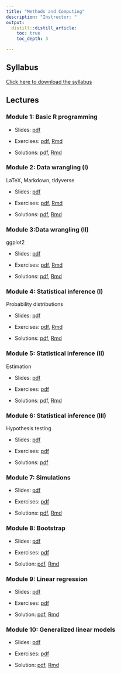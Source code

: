 ```yaml
---
title: "Methods and Computing"
description: "Instructor: "
output:
  distill::distill_article:
    toc: true
    toc_depth: 3

---
```


## Syllabus

[Click here to download the syllabus](Computing/syllabus_computing.pdf)


## Lectures


### Module 1: Basic R programming

- Slides: [pdf](Computing/Slides/mod1.pdf) 

- Exercises: [pdf](Computing/Exercises/ex1.pdf), [Rmd](Computing/Exercises/ex1.Rmd)

- Solutions: [pdf](Computing/Solutions/sol1.pdf), [Rmd](Computing/Solutions/sol1.Rmd)

### Module 2: Data wrangling (I)

LaTeX, Markdown, tidyverse

- Slides: [pdf](Computing/Slides/mod2.pdf) 

- Exercises: [pdf](Computing/Exercises/ex2.pdf), [Rmd](Computing/Exercises/ex2.Rmd)

- Solutions: [pdf](Computing/Solutions/sol2.pdf), [Rmd](Computing/Solutions/sol2.Rmd)

### Module 3:Data wrangling (II)

ggplot2

- Slides: [pdf](Computing/Slides/mod3.pdf) 

- Exercises: [pdf](Computing/Exercises/ex3.pdf), [Rmd](Computing/Exercises/ex3.Rmd)

- Solutions: [pdf](Computing/Solutions/sol3.pdf), [Rmd](Computing/Solutions/sol3.Rmd)


### Module 4: Statistical inference (I)

Probability distributions

- Slides: [pdf](Computing/Slides/mod4.pdf) 

- Exercises: [pdf](Computing/Exercises/ex4.pdf), [Rmd](Computing/Exercises/ex4.Rmd)

- Solutions: [pdf](Computing/Solutions/sol4.pdf), [Rmd](Computing/Solutions/sol4.Rmd)

### Module 5: Statistical inference (II)

Estimation

- Slides: [pdf](Computing/Slides/mod5.pdf) 

- Exercises: [pdf](Computing/Exercises/ex5.pdf)

- Solutions: [pdf](Computing/Solutions/sol5.pdf), [Rmd](Computing/Solutions/sol5.Rmd)

### Module 6: Statistical inference (III)
Hypothesis testing

- Slides: [pdf](Computing/Slides/mod6.pdf) 

- Exercises: [pdf](Computing/Exercises/ex6.pdf)

- Solutions: [pdf](Computing/Solutions/sol6.pdf)


### Module 7: Simulations 

- Slides: [pdf](Computing/Slides/mod7.pdf) 

- Exercises: [pdf](Computing/Exercises/ex7.pdf)

- Solutions: [pdf](Computing/Solutions/sol7.pdf), [Rmd](Computing/Solutions/sol7.Rmd)

### Module 8: Bootstrap

- Slides: [pdf](Computing/Slides/mod8.pdf) 

- Exercises: [pdf](Computing/Exercises/ex8.pdf)

- Solution: [pdf](Computing/Solutions/sol8.pdf), [Rmd](Computing/Solutions/sol8.Rmd)

### Module 9: Linear regression

- Slides: [pdf](Computing/Slides/mod9.pdf) 

- Exercises: [pdf](Computing/Exercises/ex9.pdf)

- Solution: [pdf](Computing/Solutions/sol9.pdf), [Rmd](Computing/Solutions/sol9.Rmd)

### Module 10: Generalized linear models

- Slides: [pdf](Computing/Slides/mod10.pdf) 

- Exercises: [pdf](Computing/Exercises/ex10.pdf)

- Solution: [pdf](Computing/Solutions/sol10.pdf), [Rmd](Computing/Solutions/sol10.Rmd)
